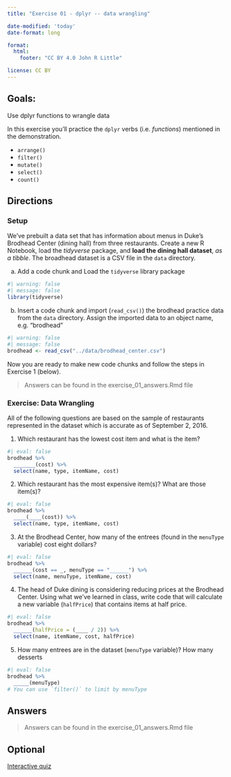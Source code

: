```yaml
---
title: "Exercise 01 - dplyr -- data wrangling"

date-modified: 'today'
date-format: long

format: 
  html:
    footer: "CC BY 4.0 John R Little"

license: CC BY    
---
```


## Goals:

Use dplyr functions to wrangle data

In this exercise you'll practice the `dplyr` verbs (i.e. *functions*) mentioned in the demonstration.

-   `arrange()`
-   `filter()`
-   `mutate()`
-   `select()`
-   `count()`

## Directions

### Setup

We've prebuilt a data set that has information about menus in Duke's Brodhead Center (dining hall) from three restaurants. Create a new R Notebook, load the *tidyverse* package, and **load the dining hall dataset**, *as a tibble*. The broadhead dataset is a CSV file in the `data` directory.

a.  Add a code chunk and Load the `tidyverse` library package

```r
#| warning: false
#| message: false
library(tidyverse)
```

b.  Insert a code chunk and import (`read_csv()`) the brodhead practice data from the `data` directory. Assign the imported data to an object name, e.g. "brodhead"

```r
#| warning: false
#| message: false
brodhead <- read_csv("../data/brodhead_center.csv")
```

Now you are ready to make new code chunks and follow the steps in Exercise 1 (below).

> Answers can be found in the exercise_01_answers.Rmd file

### Exercise: Data Wrangling

All of the following questions are based on the sample of restaurants represented in the dataset which is accurate as of September 2, 2016.

1.  Which restaurant has the lowest cost item and what is the item?

```r
#| eval: false
brodhead %>% 
  _______(cost) %>% 
  select(name, type, itemName, cost)
```

2.  Which restaurant has the most expensive item(s)? What are those item(s)?

```r
#| eval: false
brodhead %>% 
  ____(____(cost)) %>% 
  select(name, type, itemName, cost)
```

3.  At the Brodhead Center, how many of the entrees (found in the `menuType` variable) cost eight dollars?

```r
#| eval: false
brodhead %>% 
  ______(cost == _, menuType == "______") %>% 
  select(name, menuType, itemName, cost)
```

4.  The head of Duke dining is considering reducing prices at the Brodhead Center. Using what we've learned in class, write code that will calculate a new variable (`halfPrice`) that contains items at half price.

```r
#| eval: false
brodhead %>% 
  ______(halfPrice = (____ / 2)) %>% 
  select(name, itemName, cost, halfPrice)
```

5.  How many entrees are in the dataset (`menuType` variable)? How many desserts

```r
#| eval: false
brodhead %>% 
  _____(menuType)
# You can use `filter()` to limit by menuType
```

## Answers

> Answers can be found in the exercise_01_answers.Rmd file

## Optional

[Interactive quiz](https://posit.cloud/learn/primers/2.2)
